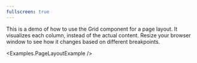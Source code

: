 ```yaml
---
fullscreen: true
---
```



This is a demo of how to use the Grid component for a page layout. It visualizes each column, instead of the actual content.
Resize your browser window to see how it changes based on different breakpoints.

<Examples.PageLayoutExample />

